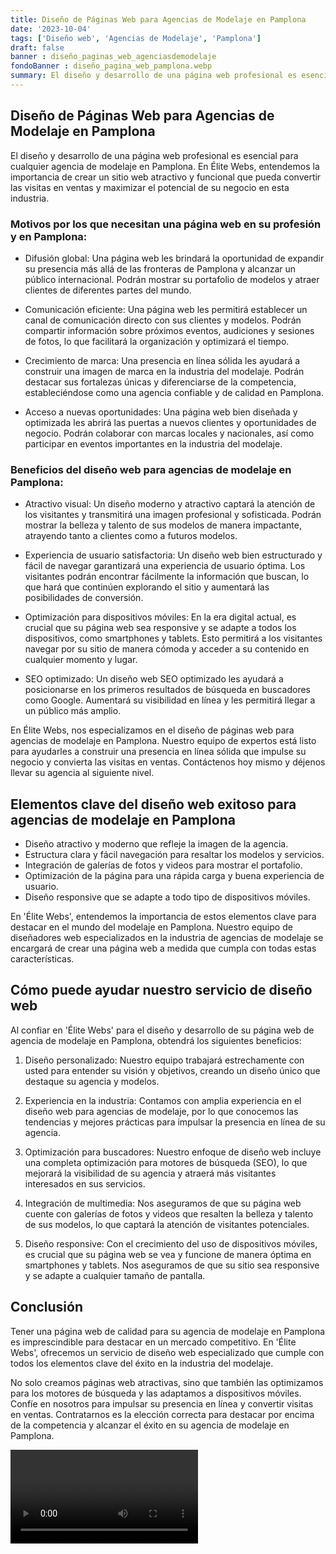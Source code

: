 ```yaml
---
title: Diseño de Páginas Web para Agencias de Modelaje en Pamplona
date: '2023-10-04'
tags: ['Diseño web', 'Agencias de Modelaje', 'Pamplona']
draft: false
banner : diseño_paginas_web_agenciasdemodelaje
fondoBanner : diseño_pagina_web_pamplona.webp
summary: El diseño y desarrollo de una página web profesional es esencial para cualquier agencia de modelaje en Pamplona. En Élite Webs, entendemos la importancia de crear un sitio web atractivo y funcional que pueda convertir las visitas en ventas y maximizar el potencial de su negocio en esta industria.
---
```


## Diseño de Páginas Web para Agencias de Modelaje en Pamplona

El diseño y desarrollo de una página web profesional es esencial para cualquier agencia de modelaje en Pamplona. En Élite Webs, entendemos la importancia de crear un sitio web atractivo y funcional que pueda convertir las visitas en ventas y maximizar el potencial de su negocio en esta industria.

### Motivos por los que necesitan una página web en su profesión y en Pamplona:

- Difusión global: Una página web les brindará la oportunidad de expandir su presencia más allá de las fronteras de Pamplona y alcanzar un público internacional. Podrán mostrar su portafolio de modelos y atraer clientes de diferentes partes del mundo.

- Comunicación eficiente: Una página web les permitirá establecer un canal de comunicación directo con sus clientes y modelos. Podrán compartir información sobre próximos eventos, audiciones y sesiones de fotos, lo que facilitará la organización y optimizará el tiempo.

- Crecimiento de marca: Una presencia en línea sólida les ayudará a construir una imagen de marca en la industria del modelaje. Podrán destacar sus fortalezas únicas y diferenciarse de la competencia, estableciéndose como una agencia confiable y de calidad en Pamplona.

- Acceso a nuevas oportunidades: Una página web bien diseñada y optimizada les abrirá las puertas a nuevos clientes y oportunidades de negocio. Podrán colaborar con marcas locales y nacionales, así como participar en eventos importantes en la industria del modelaje.

### Beneficios del diseño web para agencias de modelaje en Pamplona:

- Atractivo visual: Un diseño moderno y atractivo captará la atención de los visitantes y transmitirá una imagen profesional y sofisticada. Podrán mostrar la belleza y talento de sus modelos de manera impactante, atrayendo tanto a clientes como a futuros modelos.

- Experiencia de usuario satisfactoria: Un diseño web bien estructurado y fácil de navegar garantizará una experiencia de usuario óptima. Los visitantes podrán encontrar fácilmente la información que buscan, lo que hará que continúen explorando el sitio y aumentará las posibilidades de conversión.

- Optimización para dispositivos móviles: En la era digital actual, es crucial que su página web sea responsive y se adapte a todos los dispositivos, como smartphones y tablets. Esto permitirá a los visitantes navegar por su sitio de manera cómoda y acceder a su contenido en cualquier momento y lugar.

- SEO optimizado: Un diseño web SEO optimizado les ayudará a posicionarse en los primeros resultados de búsqueda en buscadores como Google. Aumentará su visibilidad en línea y les permitirá llegar a un público más amplio.

En Élite Webs, nos especializamos en el diseño de páginas web para agencias de modelaje en Pamplona. Nuestro equipo de expertos está listo para ayudarles a construir una presencia en línea sólida que impulse su negocio y convierta las visitas en ventas. Contáctenos hoy mismo y déjenos llevar su agencia al siguiente nivel.

<GifSeo />

<Cta />

## Elementos clave del diseño web exitoso para agencias de modelaje en Pamplona

- Diseño atractivo y moderno que refleje la imagen de la agencia.
- Estructura clara y fácil navegación para resaltar los modelos y servicios.
- Integración de galerías de fotos y videos para mostrar el portafolio.
- Optimización de la página para una rápida carga y buena experiencia de usuario.
- Diseño responsive que se adapte a todo tipo de dispositivos móviles.

En 'Élite Webs', entendemos la importancia de estos elementos clave para destacar en el mundo del modelaje en Pamplona. Nuestro equipo de diseñadores web especializados en la industria de agencias de modelaje se encargará de crear una página web a medida que cumpla con todas estas características. 

## Cómo puede ayudar nuestro servicio de diseño web

Al confiar en 'Élite Webs' para el diseño y desarrollo de su página web de agencia de modelaje en Pamplona, obtendrá los siguientes beneficios:

1. Diseño personalizado: Nuestro equipo trabajará estrechamente con usted para entender su visión y objetivos, creando un diseño único que destaque su agencia y modelos.

2. Experiencia en la industria: Contamos con amplia experiencia en el diseño web para agencias de modelaje, por lo que conocemos las tendencias y mejores prácticas para impulsar la presencia en línea de su agencia.

3. Optimización para buscadores: Nuestro enfoque de diseño web incluye una completa optimización para motores de búsqueda (SEO), lo que mejorará la visibilidad de su agencia y atraerá más visitantes interesados en sus servicios.

4. Integración de multimedia: Nos aseguramos de que su página web cuente con galerías de fotos y videos que resalten la belleza y talento de sus modelos, lo que captará la atención de visitantes potenciales.

5. Diseño responsive: Con el crecimiento del uso de dispositivos móviles, es crucial que su página web se vea y funcione de manera óptima en smartphones y tablets. Nos aseguramos de que su sitio sea responsive y se adapte a cualquier tamaño de pantalla.

## Conclusión

Tener una página web de calidad para su agencia de modelaje en Pamplona es imprescindible para destacar en un mercado competitivo. En 'Élite Webs', ofrecemos un servicio de diseño web especializado que cumple con todos los elementos clave del éxito en la industria del modelaje. 

No solo creamos páginas web atractivas, sino que también las optimizamos para los motores de búsqueda y las adaptamos a dispositivos móviles. Confíe en nosotros para impulsar su presencia en línea y convertir visitas en ventas. Contratarnos es la elección correcta para destacar por encima de la competencia y alcanzar el éxito en su agencia de modelaje en Pamplona.

<Video />

<CtaBot job='Agencias de Modelaje' city='Pamplona'/>

<Gmaps query='Pamplona+españa+maps' />